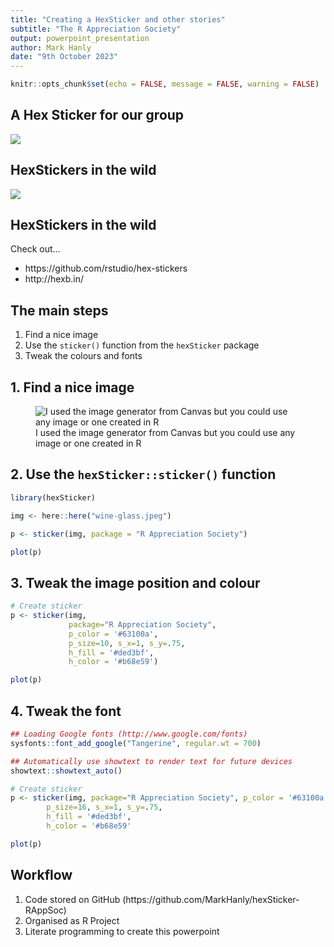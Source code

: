 ```yaml
---
title: "Creating a HexSticker and other stories"
subtitle: "The R Appreciation Society"
output: powerpoint_presentation
author: Mark Hanly
date: "9th October 2023"
---
```


```r
knitr::opts_chunk$set(echo = FALSE, message = FALSE, warning = FALSE)
```

## A Hex Sticker for our group

![](rappsoc-logo.png)

## HexStickers in the wild

![](hexstickers-examples.png)

## HexStickers in the wild

Check out...

* https://github.com/rstudio/hex-stickers 
* http://hexb.in/ 

## The main steps

1. Find a nice image
1. Use the `sticker()` function from the `hexSticker` package
1. Tweak the colours and fonts

## 1. Find a nice image

![I used the image generator from Canvas but you could use any image or one created in R](wine-glass.jpeg)

## 2. Use the `hexSticker::sticker()` function 

```r
library(hexSticker)

img <- here::here("wine-glass.jpeg")

p <- sticker(img, package = "R Appreciation Society")

plot(p)
```

## 3. Tweak the image position and colour

```r
# Create sticker
p <- sticker(img, 
             package="R Appreciation Society", 
             p_color = '#63100a',
             p_size=10, s_x=1, s_y=.75,
             h_fill = '#ded3bf',
             h_color = '#b68e59')

plot(p)
```

## 4. Tweak the font

```r
## Loading Google fonts (http://www.google.com/fonts)
sysfonts::font_add_google("Tangerine", regular.wt = 700)

## Automatically use showtext to render text for future devices
showtext::showtext_auto()

# Create sticker
p <- sticker(img, package="R Appreciation Society", p_color = '#63100a', p_family = "Tangerine",
        p_size=16, s_x=1, s_y=.75,
        h_fill = '#ded3bf',
        h_color = '#b68e59'

plot(p)
```

## Workflow

1. Code stored on GitHub (https://github.com/MarkHanly/hexSticker-RAppSoc)
1. Organised as R Project
1. Literate programming to create this powerpoint

